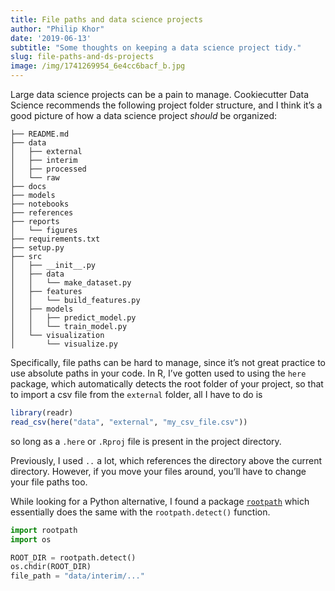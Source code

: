```yaml
---
title: File paths and data science projects
author: "Philip Khor"
date: '2019-06-13'
subtitle: "Some thoughts on keeping a data science project tidy."
slug: file-paths-and-ds-projects
image: /img/1741269954_6e4cc6bacf_b.jpg
---
```


Large data science projects can be a pain to manage. Cookiecutter Data Science recommends the following project folder structure, and I think it's a good picture of how a data science project *should* be organized:

    ├── README.md          
    ├── data
    │   ├── external       
    │   ├── interim        
    │   ├── processed      
    │   └── raw            
    ├── docs               
    ├── models            
    ├── notebooks          
    ├── references         
    ├── reports           
    │   └── figures        
    ├── requirements.txt   
    ├── setup.py           
    ├── src                
    │   ├── __init__.py    
    │   ├── data           
    │   │   └── make_dataset.py
    │   ├── features       
    │   │   └── build_features.py
    │   ├── models         
    │   │   ├── predict_model.py
    │   │   └── train_model.py
    │   └── visualization  
    │       └── visualize.py

Specifically, file paths can be hard to manage, since it's not great practice to use absolute paths in your code. In R, I've gotten used to using the `here` package, which automatically detects the root folder of your project, so that to import a csv file from the `external` folder, all I have to do is

```r
library(readr)
read_csv(here("data", "external", "my_csv_file.csv"))
```

so long as a `.here` or `.Rproj` file is present in the project directory.

Previously, I used `..` a lot, which references the directory above the current directory. However, if you move your files around, you'll have to change your file paths too.

While looking for a Python alternative, I found a package [`rootpath`](https://github.com/grimen/python-rootpath) which essentially does the same with the `rootpath.detect()` function.

``` python
import rootpath
import os 

ROOT_DIR = rootpath.detect()
os.chdir(ROOT_DIR)
file_path = "data/interim/..."
```
